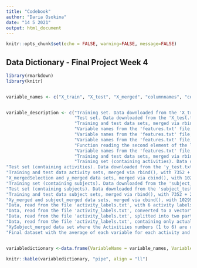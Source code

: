 ```yaml
---
title: "Codebook"
author: "Daria Osokina"
date: "14 5 2021"
output: html_document
---
```


```r
knitr::opts_chunk$set(echo = FALSE, warning=FALSE, message=FALSE)
```

## Data Dictionary - Final Project Week 4



```r
library(rmarkdown)
library(knitr)


variable_names <- c("X_train", "X_test", "X_merged", "columnnames", "columnnamesvector", "columnnameslist", "secondElemennt", "columnnamesclean", "X_mergedSelection", "y_train", "y_test", "y_merged", "Xy_merged", "subject_train", "subject_test", "subject_merged", "XySubject_merged", "activity_labels", "ActivityLabelsVector", "ActivityLabelList", "activity_labels_clean", "Xy_merged2", "AVG_Calculation")


variable_description <- c("Training set. Data downloaded from the 'X_train.txt' file with 7352 rows and 561 columns",
                          "Test set. Data downloaded from the 'X_test.txt' file with 2947 rows and 561 columns",
                          "Training and test data sets, merged via rbind(), with 7352 + 2947 = 10299 rows and 561 columns", 
                          "Variable names from the 'features.txt' file, with 561 variable names", 
                          "Variable names from the 'features.txt' file, converted to a vector", 
                          "Variable names from the 'features.txt' file, splitted into two parts - number and actual name", 
                          "Function reading the second element of the list's elements", 
                          "Variable names from the 'features.txt' file, containing only actual name", 
                          "Training and test data sets, merged via rbind() and containing only columns with the measurements on the mean and standard deviation", 
                          "Training set (containing activities). Data downloaded from the 'y_train.txt' file, with 7352 rows and 1 column",
"Test set (containing activities). Data downloaded from the 'y_test.txt' file, with 2947 rows and 1 column", 
"Training and test data activity sets, merged via rbind(), with 7352 + 2947 = 10299 rows and 1 column",
"X_mergedSelection and y_merged data sets, merged via cbind(), with 1029 rows and 87 columns", 
"Training set (containing subjects). Data downloaded from the 'subject_train' file, with 7352 rows and 1 column", 
"Test set (containing subjects). Data downloaded from the 'subject_test' file, with 2947 rows and 1 column", 
"Training and test data subject sets, merged via rbind(), with 7352 + 2947 = 10299 rows and 1 column", 
"Xy_merged and subject_merged data sets, merged via cbind(), with 10299 rows and 88 columns", 
"Data, read from the file 'activity_labels.txt', with 6 activity labels", 
"Data, read from the file 'activity_labels.txt', converted to a vector", 
"Data, read from the file 'activity_labels.txt', splitted into two parts - number and actual name", 
"Data, read from the file 'activity_labels.txt', containing only actual name", 
"XySubject_merged data set where the Activitiies numbers (1 to 6) are replaced by descriptive activity names (SITTING, STANDING etc.), with 10299 rows and 88 columns", 
"Final dataset with the average of each variable for each activity and each subject, with 180 rows and 88 columns")


variabledictionary <-data.frame(VariableName = variable_names, VariableDescription = variable_description)

knitr::kable(variabledictionary, "pipe", align = "ll")
```

